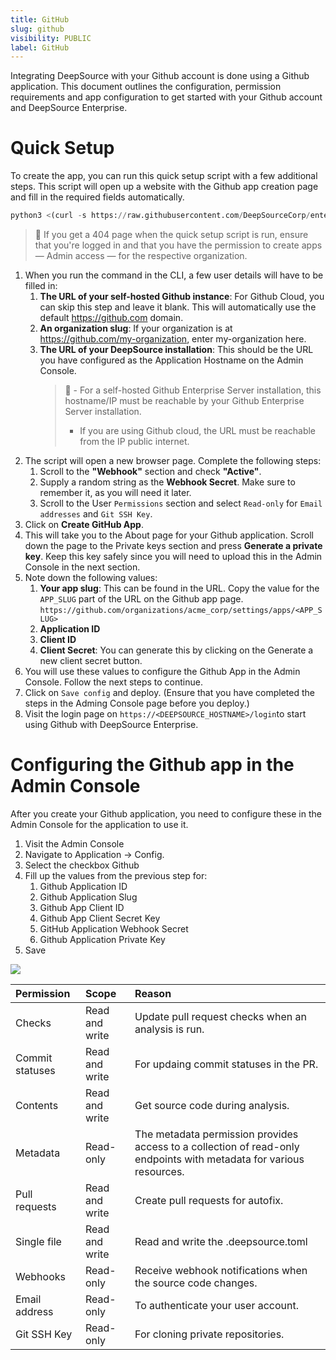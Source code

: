 ```yaml
---
title: GitHub
slug: github
visibility: PUBLIC
label: GitHub
---
```

Integrating DeepSource with your Github account is done using a Github application. This document outlines the configuration, permission requirements and app configuration to get started with your Github account and DeepSource Enterprise.

# Quick Setup

To create the app, you can run this quick setup script with a few additional steps. This script will open up a website with the Github app creation page and fill in the required fields automatically.

```python
python3 <(curl -s https://raw.githubusercontent.com/DeepSourceCorp/enterprise-assets/master/integrations/create_github_app.py)
```

> 📘 If you get a 404 page when the quick setup script is run, ensure that you're logged in and that you have the permission to create apps — Admin access — for the respective organization.

1. When you run the command in the CLI, a few user details will have to be filled in:
   1. **The URL of your self-hosted Github instance**: For Github Cloud, you can skip this step and leave it blank. This will automatically use the default <https://github.com> domain.
   2. **An organization slug**: If your organization is at <https://github.com/my-organization>, enter my-organization here.
   3. **The URL of your DeepSource installation**: This should be the URL you have configured as the Application Hostname on the Admin Console.
      > 📘 - For a self-hosted Github Enterprise Server installation, this hostname/IP must be reachable by your Github Enterprise Server installation.
      > - If you are using Github cloud, the URL must be reachable from the IP public internet.
2. The script will open a new browser page. Complete the following steps:
   1. Scroll to the **"Webhook"** section and check **"Active"**.
   2. Supply a random string as the **Webhook Secret**. Make sure to remember it, as you will need it later.
   3. Scroll to the User `Permissions` section and select `Read-only` for `Email addresses` and `Git SSH Key`.
3. Click on **Create GitHub App**.
4. This will take you to the About page for your Github application. Scroll down the page to the Private keys section and press **Generate a private key**. Keep this key safely since you will need to upload this in the Admin Console in the next section.
5. Note down the following values:
   1. **Your app slug**: This can be found in the URL. Copy the value for the `APP_SLUG` part of the URL on the Github app page. `https://github.com/organizations/acme_corp/settings/apps/<APP_SLUG>`
   2. **Application ID**
   3. **Client ID**
   4. **Client Secret**: You can generate this by clicking on the Generate a new client secret button.
6. You will use these values to configure the Github App in the Admin Console. Follow the next steps to continue.
7. Click on `Save config` and deploy. (Ensure that you have completed the steps in the Adming Console page before you deploy.)
8. Visit the login page on `https://<DEEPSOURCE_HOSTNAME>/login`to start using Github with DeepSource Enterprise.

# Configuring the Github app in the Admin Console

After you create your Github application, you need to configure these in the Admin Console for the application to use it.

1. Visit the Admin Console
2. Navigate to Application -> Config.
3. Select the checkbox Github
4. Fill up the values from the previous step for:
   1. Github Application ID
   2. Github Application Slug
   3. Github App Client ID
   4. Github App Client Secret Key
   5. GitHub Application Webhook Secret
   6. Github Application Private Key
5. Save

![](https://files.readme.io/f3ec8a8-small-github-config.png)

| Permission      | Scope          | Reason                                                                                                              |
| :-------------- | :------------- | :------------------------------------------------------------------------------------------------------------------ |
| Checks          | Read and write | Update pull request checks when an analysis is run.                                                                 |
| Commit statuses | Read and write | For updaing commit statuses in the PR.                                                                              |
| Contents        | Read and write | Get source code during analysis.                                                                                    |
| Metadata        | Read-only      | The metadata permission provides access to a collection of read-only endpoints with metadata for various resources. |
| Pull requests   | Read and write | Create pull requests for autofix.                                                                                   |
| Single file     | Read and write | Read and write the .deepsource.toml                                                                                 |
| Webhooks        | Read-only      | Receive webhook notifications when the source code changes.                                                         |
| Email address   | Read-only      | To authenticate your user account.                                                                                  |
| Git SSH Key     | Read-only      | For cloning private repositories.                                                                                   |
